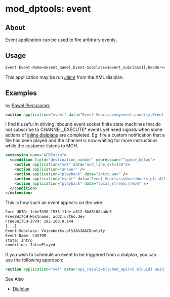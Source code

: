 
# mod_dptools: event 

 

## About

Event application can be used to fire aribtrary events.

## Usage

```xml
Event Event-Name=$event_name[,Event-Subclass=$event_subclass][,header=value,header=value]
```

This application may be run _[inline](../../Dialplan/index.mdx#2-modules)_ from the XML dialplan.

## Examples

by [Pawel Pierscionek](https://freeswitch.org/confluence/display/~urtho)

```xml
<action application="event" data="Event-Subclass=myevent::notify,Event-Name=CUSTOM,key1=value1,key2=value2"/>
```

I find it useful in driving inbound event socket finite state machines that do not subscribe to CHANNEL\_EXECUTE\* events yet need signals when some actions of [inline dialplans](../../Dialplan/Inline-Dialplan_13173434.mdx#escaping) are completed. Eg: fire a custom notification that a file has been played and the channel is now waiting for more instructions while the customer listens to MOH.

```xml
<extension name="ACDIntro">
  <condition field="destination_number" expression="^queue_beta$">
    <action application="set" data="acd_line_ext=150"/>
    <action application="answer" />
    <action application="playback" data="intro.wav" />
    <action application="event" data="Event-Subclass=VoiceWorks.pl::ACDnotify,Event-Name=CUSTOM,state=Intro,condition=IntroPlayed"/>
    <action application="playback" data="local_stream://moh" />
  </condition>
</extension>
```

This is how such an event appears on the wire:

```xml
Core-UUID: 1ebe7b98-1533-11de-a612-0b68f08ca0e3
FreeSWITCH-Hostname: acd2.urtho.dev
FreeSWITCH-IPv4: 192.168.0.144
[...]
Event-Subclass: VoiceWorks.pl%3A%3AACDnotify
Event-Name: CUSTOM
state: Intro
condition: IntroPlayed
```

If you wish to schedule an event to be triggered from a dialplan, you can use the following approach:

```xml
<action application="set" data="api_result=${sched_api(+5 ${uuid} uuid_broadcast ${uuid} event::Event-Subclass=myevent-notify,Event-Name=CUSTOM)}"/>
```

See Also

* [Dialplan](../../Dialplan/index.mdx#0-about)


